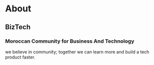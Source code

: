 # About

## BizTech

### Moroccan Community for Business And Technology

we believe in community; together we can learn more and build a tech product faster.
